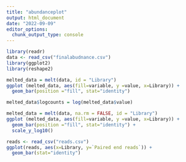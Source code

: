 ```yaml
---
title: "abundanceplot"
output: html_document
date: "2022-09-09"
editor_options: 
  chunk_output_type: console
---
```


```r
library(readr)
data <- read_csv("finalabudnance.csv")
library(ggplot2)
library(reshape2)
```

```r
melted_data = melt(data, id = "Library")
ggplot (melted_data, aes(fill=variable, y =value, x=Library)) +
  geom_bar(position ="fill", stat="identity")

melted_data$logcounts = log(melted_data$value)

melted_data = melt(data, na.rm = FALSE, id = "Library")
ggplot (melted_data, aes(fill=variable, y =value, x=Library)) +
  geom_bar(position ="fill", stat="identity") +
  scale_y_log10()
```

```r
reads <- read_csv("reads.csv")
ggplot(reads, aes(x=Library, y=`Paired end reads`)) +
  geom_bar(stat="identity")
```
